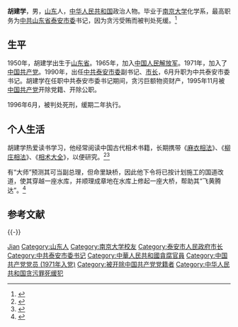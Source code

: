 {{Infobox officeholder
| 图像        = 
| 图像说明    = 
| 职务1       = 中国共产党泰安市委员会书记
| 就任日期1   = 1991年6月
| 卸任日期1   = 1995年11月
| 前任1       = [[王建功|王建功]]
| 继任1       = [[张庆黎|张庆黎]]
| 职务2       = 泰安市人民政府市长
| 就任日期2   = 1990年1月
| 卸任日期2   = 1991年6月
| 前任2       = 王建功
| 继任2       = [[张敬茂|张敬茂]]
| 姓名        = 胡建学
| 原名        = 
| 出生日期    = {{birth year and age|1950|04}}
| 出生地点    = {{PRC}}[[山东省|山东省]]
| 逝世日期    = <!-- {{death date and age|}}（死亡在前，出生在后）{{death year and age| }} -->
| 逝世地点    = 
| 政党        = <del>{{CPC}}</del>（1995年11月被开除）
| 父母        = 
| 配偶        = <!--{{marriage|姓名|}} -->
| 子女        = 
| 亲属        = 
| 信仰        = 
| 母校        = [[南京大学|南京大学]]
| 网站        = 
| 签名        = 
| 脚注        = 
}}
'''胡建学'''{{BD|1950年||||catIdx=H胡}}，男，[[山东省|山东]]人，[[中华人民共和国|中华人民共和国]]政治人物。毕业于[[南京大学|南京大学]]化学系，最高职务为[[中国共产党泰安市委员会|中共山东省泰安市委]]书记，因为贪污受贿而被判处死缓。<ref>{{cite web|url= http://news.163.com/05/1101/14/21FU61VL0001126S.html|title=山东泰安市委原书记胡建学贪污被判处死缓|date=2005-11-01|accessdate=2012-03-19|work=网易|archive-url= https://web.archive.org/web/20140728235505/http://news.163.com/05/1101/14/21FU61VL0001126S.html|archive-date= 2014-07-28|dead-url= yes}}</ref>

== 生平 ==
1950年，胡建学出生于[[山东省|山东省]]。1965年，加入[[中国人民解放军|中国人民解放军]]。1971年，加入了[[中国共产党|中国共产党]]。1990年，出任[[中共泰安市委|中共泰安市委]]副书记、[[市长|市长]]，6月升职为中共泰安市委书记。胡建学在任职中共泰安市委书记期间，贪污巨额物资财产，1995年11月被[[中国共产党|中国共产党]]开除党籍、开除公职。

1996年6月，被判处死刑，缓期二年执行。

== 个人生活 ==
胡建学热爱读书学习，他经常阅读中国古代相术书籍，长期携带《[[麻衣相法|麻衣相法]]》、《[[柳庄相法|柳庄相法]]》、《[[相术大全|相术大全]]》，以便研究。<ref>{{cite web |url=http://news.qq.com/a/20120319/000520.htm?pgv_ref=aio2012&ptlang=2052 |title=人民日报评贪官读书：胡长清爱看《肉蒲团》|accessdate=2012-03-19|date=2012-03-19|work=腾讯网}}</ref><ref>{{cite web |url=http://china.rednet.cn/c/2012/03/19/2553224.htm|title=人民日报评贪官读书 胡长清爱看肉蒲团金瓶梅|accessdate=2012-03-19|date=2012-03-19|work=中国网}}</ref>

有“大师”预测其可当副总理，但命里缺桥，因此他下令将已按计划施工的国道改道，使其穿越一座水库，并顺理成章地在水库上修起一座大桥，帮助其“飞黄腾达”。<ref>{{cite web |url= http://news.ifeng.com/mainland/detail_2013_07/31/28091627_0.shtml|title=山东一官员因“大师”称其命里缺桥下令将国道改道|accessdate=2012-03-19|date=2013-07-31|work=成都晚报}}</ref>

== 参考文献 ==
{{reflist}}

{{-}}
{{start box}}
{{s-gov|prc}}
{{s-before|[[王建功|王建功]]}}
{{s-title|[[泰安市|泰安市人民政府]]|1990年1月－1991年6月}}
{{s-after|[[张敬茂|张敬茂]]}}
{{s-ppo|cpc}}
{{s-before|[[王建功|王建功]]}}
{{s-title|中国共产党泰安市委员会书记|1991年6月－1995年11月}}
{{s-after|[[张庆黎|张庆黎]]}}
{{end box}}

{{Authority control}}
{{DEFAULTSORT:Hu Jianxue}}
[[Category:胡姓|Jian]]
[[Category:山东人|Category:山东人]]
[[Category:南京大学校友|Category:南京大学校友]]
[[Category:泰安市人民政府市长|Category:泰安市人民政府市长]]
[[Category:中共泰安市委书记|Category:中共泰安市委书记]]
[[Category:中華人民共和國貪腐官員|Category:中華人民共和國貪腐官員]]
[[Category:中国共产党党员_(1971年入党)|Category:中国共产党党员 (1971年入党)]]
[[Category:被开除中国共产党党籍者|Category:被开除中国共产党党籍者]]
[[Category:中华人民共和国贪污罪死缓犯|Category:中华人民共和国贪污罪死缓犯]]
